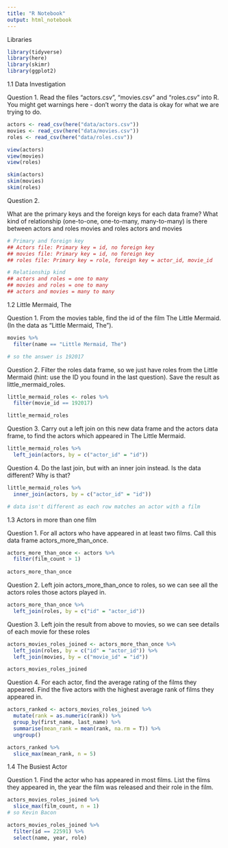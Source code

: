 ```yaml
---
title: "R Notebook"
output: html_notebook
---
```

Libraries
```r
library(tidyverse)
library(here)
library(skimr)
library(ggplot2)
```
1.1 Data Investigation

Question 1.
Read the files “actors.csv”, “movies.csv” and “roles.csv” into R. You might get warnings here - don’t worry the data is okay for what we are trying to do.
```r
actors <- read_csv(here("data/actors.csv"))
movies <- read_csv(here("data/movies.csv"))
roles <- read_csv(here("data/roles.csv"))
```

```r
view(actors)
view(movies)
view(roles)

skim(actors)
skim(movies)
skim(roles)
```

Question 2.

What are the primary keys and the foreign keys for each data frame?
What kind of relationship (one-to-one, one-to-many, many-to-many) is there between
actors and roles
movies and roles
actors and movies
```r
# Primary and foreign key
## Actors file: Primary key = id, no foreign key
## movies file: Primary key = id, no foreign key
## roles file: Primary key = role, foreign key = actor_id, movie_id

# Relationship kind
## actors and roles = one to many
## movies and roles = one to many
## actors and movies = many to many
```

1.2 Little Mermaid, The

Question 1.
From the movies table, find the id of the film The Little Mermaid. (In the data as “Little Mermaid, The”).
```r
movies %>% 
  filter(name == "Little Mermaid, The")

# so the answer is 192017
```
Question 2.
Filter the roles data frame, so we just have roles from the Little Mermaid (hint: use the ID you found in the last question). Save the result as little_mermaid_roles.
```r
little_mermaid_roles <- roles %>% 
  filter(movie_id == 192017)

little_mermaid_roles
```

Question 3.
Carry out a left join on this new data frame and the actors data frame, to find the actors which appeared in The Little Mermaid.
```r
little_mermaid_roles %>% 
  left_join(actors, by = c("actor_id" = "id"))
```

Question 4.
Do the last join, but with an inner join instead. Is the data different? Why is that?
```r
little_mermaid_roles %>% 
  inner_join(actors, by = c("actor_id" = "id"))

# data isn't different as each row matches an actor with a film
```

1.3 Actors in more than one film

Question 1.
For all actors who have appeared in at least two films. Call this data frame actors_more_than_once.
```r
actors_more_than_once <- actors %>%
  filter(film_count > 1)
  
actors_more_than_once
```

Question 2.
Left join actors_more_than_once to roles, so we can see all the actors roles those actors played in.
```r
actors_more_than_once %>%
  left_join(roles, by = c("id" = "actor_id"))
```

Question 3.
Left join the result from above to movies, so we can see details of each movie for these roles
```r
actors_movies_roles_joined <- actors_more_than_once %>%
  left_join(roles, by = c("id" = "actor_id")) %>%
  left_join(movies, by = c("movie_id" = "id"))

actors_movies_roles_joined
```

Question 4.
For each actor, find the average rating of the films they appeared. Find the five actors with the highest average rank of films they appeared in.
```r
actors_ranked <- actors_movies_roles_joined %>%
  mutate(rank = as.numeric(rank)) %>% 
  group_by(first_name, last_name) %>% 
  summarise(mean_rank = mean(rank, na.rm = T)) %>%
  ungroup()

actors_ranked %>% 
  slice_max(mean_rank, n = 5)
```

1.4 The Busiest Actor

Question 1.
Find the actor who has appeared in most films. List the films they appeared in, the year the film was released and their role in the film.
```r
actors_movies_roles_joined %>% 
  slice_max(film_count, n = 1)
# so Kevin Bacon

actors_movies_roles_joined %>% 
  filter(id == 22591) %>%
  select(name, year, role)

```
